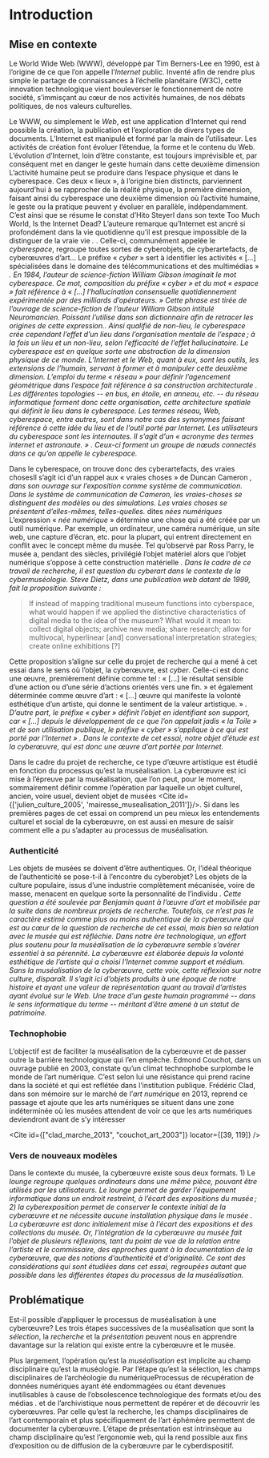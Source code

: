 

# Introduction

## Mise en contexte

Le World Wide Web (WWW), développé par Tim Berners-Lee en 1990, est à l’origine
de ce que l’on appelle l’_Internet_ public. Inventé afin de rendre plus simple le
partage de connaissances à l’échelle planétaire (W3C), cette innovation
technologique vient bouleverser le fonctionnement de notre société, s’immisçant
au cœur de nos activités humaines, de nos débats politiques, de nos valeurs
culturelles.

Le WWW, ou simplement le _Web_, est une application d’Internet qui rend possible
la création, la publication et l’exploration de divers types de documents.
L’Internet est manipulé et formé par la main de l’utilisateur. Les activités de
création font évoluer l’étendue, la forme et le contenu du Web. L’évolution
d’Internet, loin d’être constante, est toujours imprévisible et, par conséquent
met en danger le geste humain dans cette deuxième dimension<Sidenote id="1">
L’activité humaine peut se produire dans l’espace physique et dans le
cyberespace. Ces deux « lieux », à l’origine bien distincts, parviennent
aujourd’hui à se rapprocher de la réalité physique, la première dimension,
faisant ainsi du cyberespace une deuxième dimension où l’activité humaine, le
geste ou la pratique peuvent y évoluer en parallèle, indépendamment. C’est ainsi
que se résume le constat d’Hito Steyerl dans son texte Too Much World, Is the
Internet Dead? L’auteure remarque qu’Internet est ancré si profondément dans la
vie quotidienne qu’il est presque impossible de la distinguer de la vraie vie <Cite id="steyerl_too_2015" locator={12} />.</Sidenote> . Celle-ci, communément
appelée le _cyberespace_, regroupe toutes sortes de cyberobjets, de
cyberartefacts, de cyberœuvres d’art... Le préfixe « _cyber_ » sert à identifier
les activités « [...] spécialisées dans le domaine des télécommunications et
des multimédias » <Cite id="rey_dictionnaire_2005" locator={2065}/>. En 1984, l’auteur de science-fiction William Gibson imaginait le mot cyberespace. Ce mot, composition
du préfixe « cyber » et du mot « espace » fait référence à « [...]
l’hallucination consensuelle quotidiennement expérimentée par des milliards
d’opérateurs. » <Cite id="poissant_dictionnaire_1997" locator={82} /><Sidenote id="2">Cette
phrase est tirée de l’ouvrage de science-fiction de l’auteur William Gibson
intitulé Neuromancien. Poissant l’utilise dans son dictionnaire afin de retracer
les origines de cette expression.</Sidenote>. Ainsi qualifié de non-lieu,
le cyberespace crée cependant l’effet d’un lieu dans l’organisation mentale de
l’espace ; à la fois un lieu et un non-lieu, selon l’efficacité de l’effet
hallucinatoire. Le cyberespace est en quelque sorte une abstraction de la
dimension physique de ce monde. L’Internet et le Web, quant à eux, sont les
outils, les extensions de l’humain, servant à former et à manipuler cette
deuxième dimension. L’emploi du terme « réseau » pour définir l’agencement
géométrique dans l’espace fait référence à sa construction architecturale <Cite id="gusdorf_e-words_2008" locator={297} />. Les différentes topologies --
en bus, en étoile, en anneau, etc. -- du réseau informatique forment donc cette
organisation, cette architecture spatiale qui définit le _lieu_ dans le
cyberespace. Les termes réseau, Web, cyberespace, entre autres, sont dans notre
cas des synonymes faisant référence à cette idée du lieu et de l’outil porté par
Internet. Les utilisateurs du cyberespace sont les internautes. Il s’agit d’un
« acronyme des termes internet et astronaute. » <Cite id="poissant_dictionnaire_1997" locator={181} />. Ceux-ci forment un groupe de nœuds connectés dans ce qu’on appelle le cyberespace.

Dans le cyberespace, on trouve donc des cyberartefacts, des vraies
choses<Sidenote id="3">Il s’agit ici d’un rappel aux « vraies choses » de Duncan
Cameron <Cite id="cameron_point_1992" supA={true}/>, dans son ouvrage sur l’exposition
comme système de communication. Dans le système de communication de Cameron, les
vraies-choses se distinguent des modèles ou des simulations. Les vraies choses
se présentent d’elles-mêmes, telles-quelles.</Sidenote> dites _nées
numériques_ <Sidenote id="4">L’expression « _née numérique_ » détermine une chose
qui a été créée par un outil numérique. Par exemple, un ordinateur, une caméra
numérique, un site web, une capture d’écran, etc.</Sidenote> pour la
plupart, qui entrent directement en conflit avec le concept même du musée. Tel
qu’observé par Ross Parry, le musée a, pendant des siècles, privilégié l’objet
matériel alors que l’objet numérique s’oppose à cette construction matérielle <Cite id="parry_recoding_2007" locator={58} />. Dans le cadre de ce travail de
recherche, il est question du cyberart dans le contexte de la _cybermuséologie_.
Steve Dietz, dans une publication web datant de 1999, fait la proposition
suivante :

> If instead of mapping traditional museum functions into cyberspace, what would
> happen if we applied the distinctive characteristics of digital media to the
> idea of the museum? What would it mean to: collect digital objects; archive
> new media; share research; allow for multivocal, hyperlinear [and]
> conversational interpretation strategies; create online exhibitions [?]
>
> <Cite id="dietz_cybermuseology:_1999" />

Cette proposition s’aligne sur celle du projet de recherche qui a mené à cet
essai dans le sens où l’objet, la cyberœuvre, est _cyber_. Celle-ci est donc une
œuvre, premièrement définie comme tel : « [...] le résultat sensible d’une
action ou d’une série d’actions orientés vers une fin. » et également déterminée
comme œuvre d’art : « [...] œuvre qui manifeste la volonté esthétique d’un
artiste, qui donne le sentiment de la valeur artistique. » <Cite id="robert_oeuvre_1983" locator={1302} />. D’autre part, le préfixe
« cyber » définit l’objet en identifiant son support, car « [...] depuis le
développement de ce que l’on appelait jadis « la Toile » et de son utilisation
publique, le préfixe « cyber » s’applique à ce qui est porté par l’Internet » <Cite id="langlois_cyberexposition_2015" />. Dans le contexte de cet essai, notre
objet d’étude est la cyberœuvre, qui est donc une œuvre d’art portée par Internet.

Dans le cadre du projet de recherche, ce type d’œuvre artistique est étudié en
fonction du processus qu’est la muséalisation. La cyberœuvre est ici mise à
l’épreuve par la muséalisation, que l’on peut, pour le moment, sommairement
définir comme l’opération par laquelle un objet culturel, ancien, voire usuel,
devient objet de musées <Cite id={['julien_culture_2005', 'mairesse_musealisation_2011']}/>. Si dans les
premières pages de cet essai on comprend un peu mieux les entendements culturel
et social de la cyberœuvre, on est aussi en mesure de saisir comment elle a pu
s’adapter au processus de muséalisation.

### Authenticité

Les objets de musées se doivent d’être authentiques. Or, l’idéal théorique de
l’authenticité se pose-t-il à l’encontre du cyberobjet? Les objets de la culture
populaire, issus d’une industrie complètement mécanisée, voire de masse,
menacent en quelque sorte la personnalité de l’individu <Cite id="cueto_against_2017" locator={88} />. Cette question a été soulevée par
Benjamin <Cite id="benjamin_loeuvre_2014" supA={true} /> quant à
l’œuvre d’art et mobilisée par la suite dans de nombreux projets de recherche.
Toutefois, ce n’est pas le caractère estimé comme plus ou moins authentique de
la cyberœuvre qui est au cœur de la question de recherche de cet essai, mais
bien sa relation avec le musée qui est réfléchie. Dans notre ère technologique,
un effort plus soutenu pour la muséalisation de la cyberœuvre semble s’avérer
essentiel à sa pérennité. La cyberœuvre est élaborée depuis la volonté
esthétique de l’artiste qui a choisi l’Internet comme support et médium. Sans la
muséalisation de la cyberœuvre, cette voix, cette réflexion sur notre culture,
disparaît. Il s’agit ici d’objets produits à une époque de notre histoire et
ayant une valeur de représentation quant au travail d’artistes ayant évolué sur
le Web. Une trace d’un geste humain programmé -- dans le sens informatique du
terme -- méritant d’être amené à un statut de patrimoine.

### Technophobie

L’objectif est de faciliter la muséalisation de la cyberœuvre et de passer outre
la barrière technologique qui l’en empêche. Edmond Couchot, dans un ouvrage
publié en 2003, constate qu’un climat technophobe surplombe le monde de l’art
numérique. C’est selon lui une résistance qui prend racine dans la société et
qui est reflétée dans l’institution publique. Frédéric Clad, dans son mémoire
sur le marché de l’_art numérique_ en 2013, reprend ce passage et ajoute que les
arts numériques se situent dans une zone indéterminée où les musées attendent de
voir ce que les arts numériques deviendront avant de s’y intéresser

<Cite id={["clad_marche_2013", "couchot_art_2003"]} locator={[39, 119]} />

### Vers de nouveaux modèles

Dans le contexte du musée, la cyberœuvre existe sous deux formats. 1) Le
_lounge_ <Cite id="paul_challenges_2004" locator={4} /> regroupe quelques ordinateurs dans
une même pièce, pouvant être utilisés par les utilisateurs. Le _lounge_ permet
de garder l’équipement informatique dans un endroit restreint, à l’écart des
expositions du musée ; 2) la cyberexposition permet de conserver le contexte
initial de la cyberœuvre et ne nécessite aucune installation physique dans le
musée <Cite id="paul_challenges_2004"  />. La cyberœuvre est donc initialement mise
à l’écart des expositions et des collections du musée. Or, l’intégration de la
cyberœuvre au musée fait l’objet de plusieurs réflexions, tant du point de vue
de la relation entre l’artiste et le commissaire, des approches quant à la
documentation de la cyberœuvre, que des notions d’authenticité et d’originalité.
Ce sont des considérations qui sont étudiées dans cet essai, regroupées autant
que possible dans les différentes étapes du processus de la muséalisation.

## Problématique

Est-il possible d’appliquer le processus de muséalisation à une cyberœuvre? Les
trois étapes successives de la muséalisation que sont la _sélection_, la
_recherche_ et la _présentation_ peuvent nous en apprendre davantage sur la
relation qui existe entre la cyberœuvre et le musée.

Plus largement, l’opération qu’est la _muséalisation_ est implicite au champ
disciplinaire qu’est la muséologie. Par l’étape qu’est la sélection, les champs
disciplinaires de l’archéologie du numérique<Sidenote id="5">Processus de
récupération de données numériques ayant été endommagées ou étant devenues
inutilisables à cause de l’obsolescence technologique des formats et/ou des
médias <Cite id="docam_voir_nodate"  />.</Sidenote> et de l’archivistique nous
permettent de repérer et de découvrir les cyberœuvres. Par celle qu’est la
recherche, les champs disciplinaires de l’art contemporain et plus
spécifiquement de l’art éphémère permettent de documenter la cyberœuvre. L’étape
de présentation est intrinsèque au champ disciplinaire qu’est l’ergonomie web,
qui la rend possible aux fins d’exposition ou de diffusion de la cyberœuvre par
le cyberdispositif.
